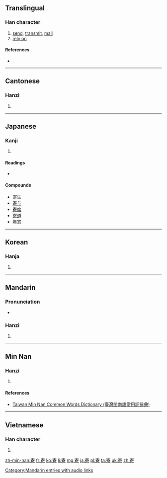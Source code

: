 ==Translingual==

===Han character===
{{Han char|rn=40|rad=宀|as=08|sn=11|four=3062<sub>1</sub>|canj=十大一口 (JKMR)|ids=⿱[[宀]][[奇]]}}

# [[send]], [[transmit]], [[mail]]
# [[rely on]]

====References====
* {{Han ref|kx=0288.040|dkj=07203|dj=0569.080|hdz=20937.010|uh=5BC4|ud=23492|bh=B148|bd=45384}}

----

==Cantonese==

===Hanzi===
{{yue-hanzi|jyut=[[gei3]]|y=gei3}}

# {{defn|lang=yue|sort=宀08}}

----

==Japanese==

===Kanji===
{{ja-kanji|grade=5|rs=宀08}}

# {{defn|lang=ja|sort=宀08}}

====Readings====
* {{ja-readings|on=[[き]] (ki)|kun=[[よる]] (yoru), [[よせる]] (yoseru), [[よせ]] (yose)}}

====Compounds====
{{top2}}
* [[寄生]]
* [[寄与]]
* [[寄席]]
* [[寄道]]
* [[年寄]]
{{bottom}}

----

==Korean==

===Hanja===
{{ko-hanja|hangeul=기|rv=gi|mr=ki|y=ki}}

# {{defn|lang=ko|sort=宀08}}

----

==Mandarin==

===Pronunciation===
* {{audio|zh-jì.ogg|audio}}

===Hanzi===
{{cmn-hanzi|pin=[[jì]] ([[ji4]])|wg=chi<sup>4</sup>}}

# {{defn|lang=cmn|sort=宀08}}

[[Category:Mandarin entries with audio links]]

----

==Min Nan==

===Hanzi===
{{nan-hanzi|tlpa=[[kì]] (ki<sup>3</sup>), [[kià]] (kia<sup>3</sup>)}}

# {{defn|lang=nan|sort=宀08}}

====References====
*[http://twblg.dict.edu.tw/holodict_new/result_detail.jsp?n_no=7160&curpage=1&sample=%E5%AF%84&radiobutton=1&querytarget=1&limit=20&pagenum=1&rowcount=11 Taiwan Min Nan Common Words Dictionary (臺灣閩南語常用詞辭典)]

----

==Vietnamese==

===Han character===
{{vi-hantu|[[kí]], [[gửi]], [[ké]], [[kẹ]], [[ký]]|rs=宀08}}

# {{defn|lang=vi|sort=宀08}}

[[zh-min-nan:寄]]
[[fr:寄]]
[[ko:寄]]
[[li:寄]]
[[mg:寄]]
[[ja:寄]]
[[pl:寄]]
[[ta:寄]]
[[uk:寄]]
[[zh:寄]]